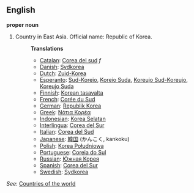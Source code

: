 ==English==

'''proper noun'''

# Country in East Asia. Official name: Republic of Korea.
#:'''Translations'''
#:*[[Catalan]]: [[Corea del sud]] ''f''
#:*[[Danish]]: [[Sydkorea]]
#:*[[Dutch]]: [[Zuid-Korea]]
#:*[[Esperanto]]: [[Sud-Koreio]], [[Koreio Suda]], [[Koreujo Sud-Koreujo]], [[Koreujo Suda]]
#:*[[Finnish]]: [[Korean tasavalta]]
#:*[[French]]: [[Corée du Sud]]
#:*[[German]]: [[Republik Korea]]
#:*[[Greek]]: [[Νότια Κορέα]]
#:*[[Indonesian]]: [[Korea Selatan]]
#:*[[Interlingua]]: [[Corea del Sur]]
#:*[[Italian]]: [[Corea del Sud]]
#:*[[Japanese]]: [[韓国]] (かんこく, kankoku)
#:*[[Polish]]: [[Korea Południowa]]
#:*[[Portuguese]]: [[Coreia do Sul]]
#:*[[Russian]]: [[Южная Корея]]
#:*[[Spanish]]: [[Corea del Sur]]
#:*[[Swedish]]: [[Sydkorea]]

''See'': [[Countries of the world]]